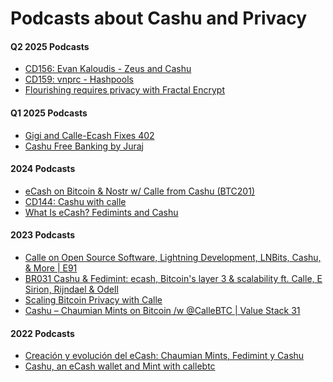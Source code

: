 
# Podcasts about Cashu and Privacy


#### Q2 2025 Podcasts 
- [CD156: Evan Kaloudis - Zeus and Cashu](https://www.podpage.com/citadeldispatch/cd156-evan-kaloudis-zeus-and-cashu/)
- [CD159: vnprc - Hashpools](https://www.podpage.com/citadeldispatch/cd159-vnprc-hashpools/)
- [Flourishing requires privacy  with Fractal Encrypt](https://www.youtube.com/watch?v=mSzupTh7_lc)


#### Q1 2025 Podcasts
- [Gigi and Calle-Ecash Fixes 402](http://fountain.fm/episode/mRBFoMz8dQq6AEDcSObI)
- [Cashu Free Banking by Juraj](https://juraj.bednar.io/en/blog-en/2025/03/18/cashu-bitcoin-freebanking/)


#### 2024 Podcasts
- [eCash on Bitcoin & Nostr w/ Calle from Cashu (BTC201)](https://www.youtube.com/watch?v=Z55drsUfIos)
- [CD144: Cashu with calle](https://podbay.fm/p/citadel-dispatch/e/1731963542)  
- [What Is eCash? Fedimints and Cashu](https://www.youtube.com/watch?v=j4Fb-opygWo)

#### 2023 Podcasts
- [Calle on Open Source Software, Lightning Development, LNBits, Cashu, & More | E91](https://www.youtube.com/watch?v=Ikhf5GwVD8Y)
- [BR031 Cashu & Fedimint: ecash, Bitcoin's layer 3 & scalability ft. Calle, E Sirion, Rijndael & Odell](https://www.youtube.com/watch?v=-nzVYVcdk9M)
- [Scaling Bitcoin Privacy with Calle](https://www.youtube.com/watch?v=kUJmHo990Fk)
- [Cashu – Chaumian Mints on Bitcoin /w @CalleBTC | Value Stack 31](https://www.youtube.com/watch?v=EkrmdQ1jn50)

#### 2022 Podcasts
- [Creación y evolución del eCash: Chaumian Mints, Fedimint y Cashu](https://www.youtube.com/watch?v=_XmQSpAhFN4)
- [Cashu, an eCash wallet and Mint with callebtc](https://www.youtube.com/watch?v=zdtRT7phXBo)